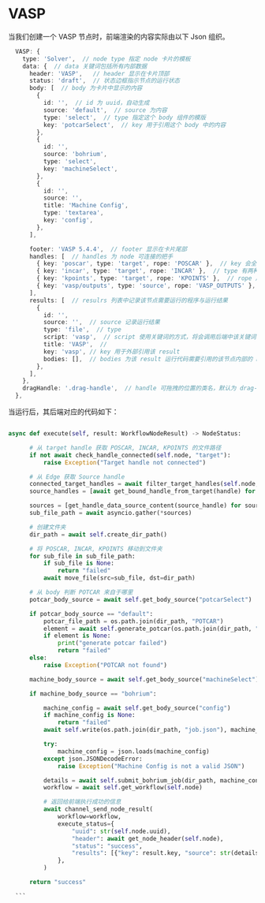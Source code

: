 # VASP

当我们创建一个 VASP 节点时，前端渲染的内容实际由以下 Json 组织。

```ts
  VASP: {
    type: 'Solver',  // node type 指定 node 卡片的模板
    data: {  // data 关键词包括所有内部数据
      header: 'VASP',   // header 显示在卡片顶部
      status: 'draft',  // 状态边框指示节点的运行状态
      body: [  // body 为卡片中显示的内容
        {
          id: '',  // id 为 uuid，自动生成
          source: 'default',  // source 为内容
          type: 'select',  // type 指定这个 body 组件的模版
          key: 'potcarSelect',  // key 用于引用这个 body 中的内容
        },
        {
          id: '',
          source: 'bohrium',
          type: 'select',
          key: 'machineSelect',
        },
        {
          id: '',
          source: '',
          title: 'Machine Config',
          type: 'textarea',
          key: 'config',
        },
      ],

      footer: 'VASP 5.4.4',  // footer 显示在卡片尾部
      handles: [  // handles 为 node 可连接的把手
        { key: 'poscar', type: 'target', rope: 'POSCAR' },  // key 会全部大写显示为文本，只有 key 相同的 handles 才允许连接
        { key: 'incar', type: 'target', rope: 'INCAR' },  // type 有两种，一种为 source，另一种为 target。source 是引出的，target 是引入的。
        { key: 'kpoints', type: 'target', rope: 'KPOINTS' },  // rope 用以判断当从该节点自动拉出时，自动添加的节点。与 NodeMapping 中对应
        { key: 'vasp/outputs', type: 'source', rope: 'VASP_OUTPUTS' },
      ],
      results: [  // resulrs 列表中记录该节点需要运行的程序与运行结果
        {
          id: '',
          source: '',  // source 记录运行结果
          type: 'file',  // type 
          script: 'vasp',  // script 使用关键词的方式，将会调用后端中该关键词映射的相应代码
          title: 'VASP',  // 
          key: 'vasp', // key 用于外部引用该 result
          bodies: [],  // bodies 为该 result 运行代码需要引用的该节点内部的 body 的 key 的列表
        },
      ],
    },
    dragHandle: '.drag-handle',  // handle 可拖拽的位置的类名，默认为 drag-handle，不修改。
  },
  ```

  当运行后，其后端对应的代码如下：

  ```python

  async def execute(self, result: WorkflowNodeResult) -> NodeStatus:

        # 从 target handle 获取 POSCAR, INCAR, KPOINTS 的文件路径
        if not await check_handle_connected(self.node, "target"):
            raise Exception("Target handle not connected")

        # 从 Edge 获取 Source handle
        connected_target_handles = await filter_target_handles(self.node, connected=True)
        source_handles = [await get_bound_handle_from_target(handle) for handle in connected_target_handles]

        sources = [get_handle_data_source_content(source_handle) for source_handle in source_handles]
        sub_file_path = await asyncio.gather(*sources)

        # 创建文件夹
        dir_path = await self.create_dir_path()

        # 将 POSCAR, INCAR, KPOINTS 移动到文件夹
        for sub_file in sub_file_path:
            if sub_file is None:
                return "failed"
            await move_file(src=sub_file, dst=dir_path)

        # 从 body 判断 POTCAR 来自于哪里
        potcar_body_source = await self.get_body_source("potcarSelect")

        if potcar_body_source == "default":
            potcar_file_path = os.path.join(dir_path, "POTCAR")
            element = await self.generate_potcar(os.path.join(dir_path, "POSCAR"), potcar_file=potcar_file_path)
            if element is None:
                print("generate potcar failed")
                return "failed"
        else:
            raise Exception("POTCAR not found")

        machine_body_source = await self.get_body_source("machineSelect")

        if machine_body_source == "bohrium":

            machine_config = await self.get_body_source("config")
            if machine_config is None:
                return "failed"
            await self.write(os.path.join(dir_path, "job.json"), machine_config)

            try:
                machine_config = json.loads(machine_config)
            except json.JSONDecodeError:
                raise Exception("Machine Config is not a valid JSON")

            details = await self.submit_bohrium_job(dir_path, machine_config)
            workflow = await self.get_workflow(self.node)

            # 返回给前端执行成功的信息
            await channel_send_node_result(
                workflow=workflow,
                execute_status={
                    "uuid": str(self.node.uuid),
                    "header": await get_node_header(self.node),
                    "status": "success",
                    "results": [{"key": result.key, "source": str(details.get("data")["jobId"])}],
                },
            )

        return "success"

    ```